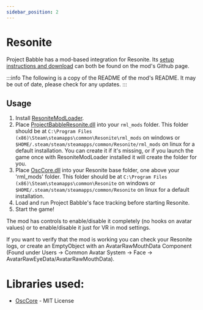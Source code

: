 ```yaml
---
sidebar_position: 2
---
```


# Resonite

Project Babble has a mod-based integration for Resonite. Its [setup instructions and download](https://github.com/Meister1593/ProjectBabbleResonite/releases) can both be found on the mod's Github page.

:::info
The following is a copy of the README of the mod's README. It may be out of date, please check for any updates.
:::

## Usage
1. Install [ResoniteModLoader](https://github.com/resonite-modding-group/ResoniteModLoader).
2. Place [ProjectBabbleResonite.dll](https://github.com/Meister1593/ProjectBabbleResonite/releases) into your `rml_mods` folder. This folder should be at `C:\Program Files (x86)\Steam\steamapps\common\Resonite\rml_mods` on windows or `$HOME/.steam/steam/steamapps/common/Resonite/rml_mods` on linux for a default installation. You can create it if it's missing, or if you launch the game once with ResoniteModLoader installed it will create the folder for you.
3. Place [OscCore.dll](https://github.com/Meister1593/ProjectBabbleResonite/releases) into your Resonite base folder, one above your 'rml_mods' folder. This folder should be at `C:\Program Files (x86)\Steam\steamapps\common\Resonite` on windows or `$HOME/.steam/steam/steamapps/common/Resonite` on linux for a default installation.
4. Load and run Project Babble's face tracking before starting Resonite.
5. Start the game!

The mod has controls to enable/disable it completely (no hooks on avatar values) or to enable/disable it just for VR in mod settings.

If you want to verify that the mod is working you can check your Resonite logs, or create an EmptyObject with an AvatarRawMouthData Component (Found under Users -> Common Avatar System -> Face -> AvatarRawEyeData/AvatarRawMouthData).

# Libraries used:
- [OscCore](https://github.com/tilde-love/osc-core) - MIT License
